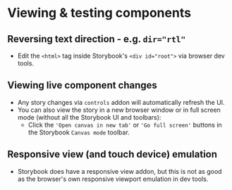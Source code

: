 <Meta title="Web UI Storybook/Introduction/Viewing and testing components" />

# Viewing & testing components

## Reversing text direction - e.g. `dir="rtl"`

- Edit the `<html>` tag inside Storybook's `<div id="root">` via browser dev tools.

## Viewing live component changes

- Any story changes via `controls` addon will automatically refresh the UI.
- You can also view the story in a new browser window or in full screen mode (without all the Storybook UI and toolbars):
    - Click the `'Open canvas in new tab'` or `'Go full screen'` buttons in the Storybook `Canvas mode` toolbar.

## Responsive view (and touch device) emulation

- Storybook does have a responsive view addon, but this is not as good as the browser's own responsive viewport emulation in dev tools.
